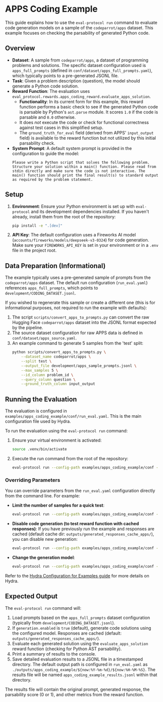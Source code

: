 # APPS Coding Example

This guide explains how to use the `eval-protocol run` command to evaluate code generation models on a sample of the `codeparrot/apps` dataset. This example focuses on checking the parsability of generated Python code.

## Overview

*   **Dataset**: A sample from `codeparrot/apps`, a dataset of programming problems and solutions. The specific dataset configuration used is `apps_full_prompts` (defined in `conf/dataset/apps_full_prompts.yaml`), which typically points to a pre-generated JSONL file.
*   **Task**: Given a problem description (question), the model should generate a Python code solution.
*   **Reward Function**: The evaluation uses `eval_protocol.rewards.apps_coding_reward.evaluate_apps_solution`.
    *   **Functionality**: In its current form for this example, this reward function performs a basic check to see if the generated Python code is parsable by Python's `ast.parse` module. It scores `1.0` if the code is parsable and `0.0` otherwise.
    *   It does *not* execute the code or check for functional correctness against test cases in this simplified setup.
    *   The `ground_truth_for_eval` field (derived from APPS' `input_output` field) is available to the reward function but not utilized by this initial parsability check.
*   **System Prompt**: A default system prompt is provided in the configuration to guide the model:
    ```
    Please write a Python script that solves the following problem. Structure your solution within a main() function. Please read from stdin directly and make sure the code is not interactive. The main() function should print the final result(s) to standard output as required by the problem statement.
    ```

## Setup

1.  **Environment**: Ensure your Python environment is set up with `eval-protocol` and its development dependencies installed. If you haven't already, install them from the root of the repository:
    ```bash
    pip install -e ".[dev]"
    ```
2.  **API Key**: The default configuration uses a Fireworks AI model (`accounts/fireworks/models/deepseek-v3-0324`) for code generation. Make sure your `FIREWORKS_API_KEY` is set in your environment or in a `.env` file in the project root.

## Data Preparation (Informational)

The example typically uses a pre-generated sample of prompts from the `codeparrot/apps` dataset. The default run configuration (`run_eval.yaml`) references `apps_full_prompts`, which points to `development/CODING_DATASET.jsonl`.

If you wished to regenerate this sample or create a different one (this is for informational purposes, not required to run the example with defaults):
1.  The script `scripts/convert_apps_to_prompts.py` can convert the raw Hugging Face `codeparrot/apps` dataset into the JSONL format expected by the pipeline.
2.  The source dataset configuration for raw APPS data is defined in `conf/dataset/apps_source.yaml`.
3.  An example command to generate 5 samples from the 'test' split:
    ```bash
    python scripts/convert_apps_to_prompts.py \
        --dataset_name codeparrot/apps \
        --split test \
        --output_file development/apps_sample_prompts.jsonl \
        --max_samples 5 \
        --id_column problem_id \
        --query_column question \
        --ground_truth_column input_output
    ```

## Running the Evaluation

The evaluation is configured in `examples/apps_coding_example/conf/run_eval.yaml`. This is the main configuration file used by Hydra.

To run the evaluation using the `eval-protocol run` command:

1.  Ensure your virtual environment is activated:
    ```bash
    source .venv/bin/activate
    ```
2.  Execute the run command from the root of the repository:
    ```bash
    eval-protocol run --config-path examples/apps_coding_example/conf --config-name run_eval
    ```

### Overriding Parameters

You can override parameters from the `run_eval.yaml` configuration directly from the command line. For example:

*   **Limit the number of samples for a quick test**:
    ```bash
    eval-protocol run --config-path examples/apps_coding_example/conf --config-name run_eval evaluation_params.limit_samples=2
    ```
*   **Disable code generation (to test reward function with cached responses)**:
    If you have previously run the example and responses are cached (default cache dir: `outputs/generated_responses_cache_apps/`), you can disable new generation:
    ```bash
    eval-protocol run --config-path examples/apps_coding_example/conf --config-name run_eval generation.enabled=false
    ```
*   **Change the generation model**:
    ```bash
    eval-protocol run --config-path examples/apps_coding_example/conf --config-name run_eval generation.model_name="accounts/fireworks/models/another-model"
    ```

Refer to the [Hydra Configuration for Examples guide](../../developer_guide/hydra_configuration.mdx) for more details on Hydra.

## Expected Output

The `eval-protocol run` command will:

1.  Load prompts based on the `apps_full_prompts` dataset configuration (typically from `development/CODING_DATASET.jsonl`).
2.  If `generation.enabled` is `true` (default), generate code solutions using the configured model. Responses are cached (default: `outputs/generated_responses_cache_apps/`).
3.  Evaluate each generated solution using the `evaluate_apps_solution` reward function (checking for Python AST parsability).
4.  Print a summary of results to the console.
5.  Save detailed evaluation results to a JSONL file in a timestamped directory. The default output path is configured in `run_eval.yaml` as `./outputs/apps_coding_example/${now:%Y-%m-%d}/${now:%H-%M-%S}`. The results file will be named `apps_coding_example_results.jsonl` within that directory.

The results file will contain the original prompt, generated response, the parsability score (0 or 1), and other metrics from the reward function.

